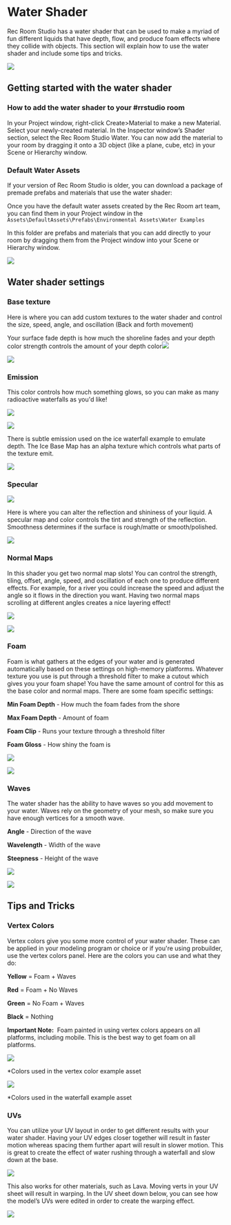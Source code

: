 # Water Shader

Rec Room Studio has a water shader that can be used to make a myriad of fun different liquids that have depth, flow, and produce foam effects where they collide with objects. This section will explain how to use the water shader and include some tips and tricks.

![](Waterfall.gif)


## Getting started with the water shader

### How to add the water shader to your #rrstudio room

In your Project window, right-click Create>Material to make a new Material. Select your newly-created material. In the Inspector window’s Shader section, select the Rec Room Studio Water. You can now add the material to your room by dragging it onto a 3D object (like a plane, cube, etc) in your Scene or Hierarchy window.


### Default Water Assets

If your version of Rec Room Studio is older, you can download a package of premade prefabs and materials that use the water shader:

<ButtonLinkdownload link="/WaterDefaultAssets.unitypackage" title="Press here to download" filename="WaterDefaultAssets.unitypackage" target="_blank" rel="noreferrer"/>


Once you have the default water assets created by the Rec Room art team, you can find them in your Project window in the `Assets\DefaultAssets\Prefabs\Environmental Assets\Water Examples`

In this folder are prefabs and materials that you can add directly to your room by dragging them from the Project window into your Scene or Hierarchy window.

![](waterexample.png)


## Water shader settings

### <a name="SurfaceInputs"> </a> Base texture

Here is where you can add custom textures to the water shader and control the size, speed, angle, and oscillation (Back and forth movement)

Your surface fade depth is how much the shoreline fades and your depth color strength controls the amount of your depth color![](surfaceinputs.png)

![](surfacecolorstrength.gif)


### Emission

This color controls how much something glows, so you can make as many radioactive waterfalls as you'd like! 

![](emissionmap.png)

![](Color.gif)

There is subtle emission used on the ice waterfall example to emulate depth. The Ice Base Map has an alpha texture which controls what parts of the texture emit. 

![](waterfallexample.png)


### Specular

![](Specular.png)

Here is where you can alter the reflection and shininess of your liquid. A specular map and color controls the tint and strength of the reflection. Smoothness determines if the surface is rough/matte or smooth/polished.

![](Specularmap.gif)


### <a name="Normals2"> </a> <a name="Normals1"> </a>  Normal Maps


In this shader you get two normal map slots! You can control the strength, tiling, offset, angle, speed, and oscillation of each one to produce different effects. For example, for a river you could increase the speed and adjust the angle so it flows in the direction you want. Having two normal maps scrolling at different angles creates a nice layering effect!

![](NormalMap.png)

![](Normalmap.gif)

<a name="Foam"> </a>

### Foam

Foam is what gathers at the edges of your water and is generated automatically based on these settings on high-memory platforms. Whatever texture you use is put through a threshold filter to make a cutout which gives you your foam shape! You have the same amount of control for this as the base color and normal maps. There are some foam specific settings:

**Min Foam Depth** - How much the foam fades from the shore

**Max Foam Depth** - Amount of foam

**Foam Clip** - Runs your texture through a threshold filter

**Foam Gloss** - How shiny the foam is

![](foam.png)

![](foamdepth.gif)

<a name="Waves"> </a>

### Waves

The water shader has the ability to have waves so you add movement to your water. Waves rely on the geometry of your mesh, so make sure you have enough vertices for a smooth wave. 

**Angle** - Direction of the wave

**Wavelength** - Width of the wave

**Steepness** - Height of the wave

![](wave.png)

![](Wave.gif)


## Tips and Tricks

### Vertex Colors

Vertex colors give you some more control of your water shader. These can be applied in your modeling program or choice or if you're using probuilder, use the vertex colors panel. Here are the colors you can use and what they do:

**Yellow** = Foam + Waves

**Red** = Foam + No Waves

**Green** = No Foam + Waves

**Black** = Nothing

**Important Note:**  Foam painted in using vertex colors appears on all platforms, including mobile. This is the best way to get foam on all platforms.

![](vertexcolors.gif)

\*Colors used in the vertex color example asset

![](vortexcolors.png)

\*Colors used in the waterfall example asset


### UVs

You can utilize your UV layout in order to get different results with your water shader. Having your UV edges closer together will result in faster motion whereas spacing them further apart will result in slower motion. This is great to create the effect of water rushing through a waterfall and slow down at the base.

![](uv.gif)

This also works for other materials, such as Lava. Moving verts in your UV sheet will result in warping. In the UV sheet down below, you can see how the model’s UVs were edited in order to create the warping effect.

![](uvlava.gif)
